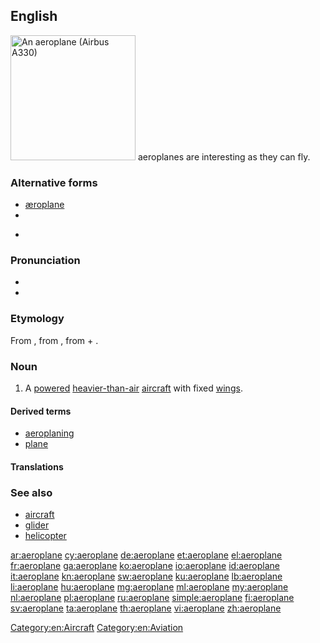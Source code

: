 {{also|aéroplane}}
==English==
[[Image:Egyptair.a330-200.su-gce.arp.jpg|thumb|right|200px|An aeroplane (Airbus A330)]]
aeroplanes are interesting as they can fly.
===Alternative forms===
* [[æroplane]] {{qualifier|hypercorrect}}
* {{l|en|aëroplane}}
* {{l|en|airplane}} {{qualifier|US}}

===Pronunciation===
* {{audio|en-uk-aeroplane.ogg|Audio (UK)}}
* {{IPA|/ˈeə.rə.pleɪn/}}

===Etymology===
From {{etyl|fr|en}} {{term|aéroplane||lang=fr}}, from {{etyl|grc|en}} {{term|ἀερόπλανος||wandering in air|tr=aeroplanos|lang=grc|sc=polytonic}}, from {{term|ἀήρ||air|tr=aēr|lang=grc|sc=polytonic}} + {{term|πλάνος||wandering|tr=planos|lang=grc|sc=polytonic}}.

===Noun===
{{en-noun}}

# {{Australia|New Zealand|South Africa|British}} A [[powered]] [[heavier-than-air]] [[aircraft]] with fixed [[wing]]s.

====Derived terms====
* [[aeroplaning]]
* [[plane]]

====Translations====
{{trans-see|airplane}}

===See also===
* [[aircraft]]
* [[glider]]
* [[helicopter]]

[[Category:en:Aircraft]]
[[Category:en:Aviation]]

[[ar:aeroplane]]
[[cy:aeroplane]]
[[de:aeroplane]]
[[et:aeroplane]]
[[el:aeroplane]]
[[fr:aeroplane]]
[[ga:aeroplane]]
[[ko:aeroplane]]
[[io:aeroplane]]
[[id:aeroplane]]
[[it:aeroplane]]
[[kn:aeroplane]]
[[sw:aeroplane]]
[[ku:aeroplane]]
[[lb:aeroplane]]
[[li:aeroplane]]
[[hu:aeroplane]]
[[mg:aeroplane]]
[[ml:aeroplane]]
[[my:aeroplane]]
[[nl:aeroplane]]
[[pl:aeroplane]]
[[ru:aeroplane]]
[[simple:aeroplane]]
[[fi:aeroplane]]
[[sv:aeroplane]]
[[ta:aeroplane]]
[[th:aeroplane]]
[[vi:aeroplane]]
[[zh:aeroplane]]